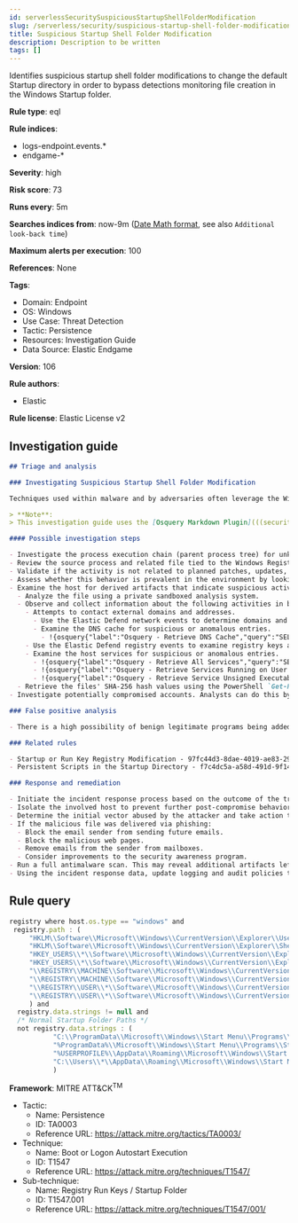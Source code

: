 ```yaml
---
id: serverlessSecuritySuspiciousStartupShellFolderModification
slug: /serverless/security/suspicious-startup-shell-folder-modification
title: Suspicious Startup Shell Folder Modification
description: Description to be written
tags: []
---
```


<div id="suspicious-startup-shell-folder-modification"></div>

Identifies suspicious startup shell folder modifications to change the default Startup directory in order to bypass detections monitoring file creation in the Windows Startup folder.

**Rule type**: eql

**Rule indices**:

* logs-endpoint.events.*
* endgame-*

**Severity**: high

**Risk score**: 73

**Runs every**: 5m

**Searches indices from**: now-9m ([Date Math format](((ref))/common-options.html#date-math), see also <DocLink id="serverlessSecurityRulesUiCreate" section="set-the-rules-schedule">`Additional look-back time`</DocLink>)

**Maximum alerts per execution**: 100

**References**: None

**Tags**:

* Domain: Endpoint
* OS: Windows
* Use Case: Threat Detection
* Tactic: Persistence
* Resources: Investigation Guide
* Data Source: Elastic Endgame

**Version**: 106

**Rule authors**:

* Elastic

**Rule license**: Elastic License v2

## Investigation guide

```markdown
## Triage and analysis

### Investigating Suspicious Startup Shell Folder Modification

Techniques used within malware and by adversaries often leverage the Windows registry to store malicious programs for persistence. Startup shell folders are often targeted as they are not as prevalent as normal Startup folder paths so this behavior may evade existing AV/EDR solutions. These programs may also run with higher privileges which can be ideal for an attacker.

> **Note**:
> This investigation guide uses the [Osquery Markdown Plugin](((security-guide))/invest-guide-run-osquery.html) introduced in Elastic Stack version 8.5.0. Older Elastic Stack versions will display unrendered Markdown in this guide.

#### Possible investigation steps

- Investigate the process execution chain (parent process tree) for unknown processes. Examine their executable files for prevalence, whether they are located in expected locations, and if they are signed with valid digital signatures.
- Review the source process and related file tied to the Windows Registry entry.
- Validate if the activity is not related to planned patches, updates, network administrator activity, or legitimate software installations.
- Assess whether this behavior is prevalent in the environment by looking for similar occurrences across hosts.
- Examine the host for derived artifacts that indicate suspicious activities:
  - Analyze the file using a private sandboxed analysis system.
  - Observe and collect information about the following activities in both the sandbox and the alert subject host:
    - Attempts to contact external domains and addresses.
      - Use the Elastic Defend network events to determine domains and addresses contacted by the subject process by filtering by the process' `process.entity_id`.
      - Examine the DNS cache for suspicious or anomalous entries.
        - !{osquery{"label":"Osquery - Retrieve DNS Cache","query":"SELECT * FROM dns_cache"}}
    - Use the Elastic Defend registry events to examine registry keys accessed, modified, or created by the related processes in the process tree.
    - Examine the host services for suspicious or anomalous entries.
      - !{osquery{"label":"Osquery - Retrieve All Services","query":"SELECT description, display_name, name, path, pid, service_type, start_type, status, user_account FROM services"}}
      - !{osquery{"label":"Osquery - Retrieve Services Running on User Accounts","query":"SELECT description, display_name, name, path, pid, service_type, start_type, status, user_account FROM services WHERE\nNOT (user_account LIKE '%LocalSystem' OR user_account LIKE '%LocalService' OR user_account LIKE '%NetworkService' OR\nuser_account == null)\n"}}
      - !{osquery{"label":"Osquery - Retrieve Service Unsigned Executables with Virustotal Link","query":"SELECT concat('https://www.virustotal.com/gui/file/', sha1) AS VtLink, name, description, start_type, status, pid,\nservices.path FROM services JOIN authenticode ON services.path = authenticode.path OR services.module_path =\nauthenticode.path JOIN hash ON services.path = hash.path WHERE authenticode.result != 'trusted'\n"}}
  - Retrieve the files' SHA-256 hash values using the PowerShell `Get-FileHash` cmdlet and search for the existence and reputation of the hashes in resources like VirusTotal, Hybrid-Analysis, CISCO Talos, Any.run, etc.
- Investigate potentially compromised accounts. Analysts can do this by searching for login events (for example, 4624) to the target host after the registry modification.

### False positive analysis

- There is a high possibility of benign legitimate programs being added to shell folders. This activity could be based on new software installations, patches, or other network administrator activity. Before undertaking further investigation, it should be verified that this activity is not benign.

### Related rules

- Startup or Run Key Registry Modification - 97fc44d3-8dae-4019-ae83-298c3015600f
- Persistent Scripts in the Startup Directory - f7c4dc5a-a58d-491d-9f14-9b66507121c0

### Response and remediation

- Initiate the incident response process based on the outcome of the triage.
- Isolate the involved host to prevent further post-compromise behavior.
- Determine the initial vector abused by the attacker and take action to prevent reinfection through the same vector.
- If the malicious file was delivered via phishing:
  - Block the email sender from sending future emails.
  - Block the malicious web pages.
  - Remove emails from the sender from mailboxes.
  - Consider improvements to the security awareness program.
- Run a full antimalware scan. This may reveal additional artifacts left in the system, persistence mechanisms, and malware components.
- Using the incident response data, update logging and audit policies to improve the mean time to detect (MTTD) and the mean time to respond (MTTR).

```

## Rule query

```js
registry where host.os.type == "windows" and
 registry.path : (
     "HKLM\\Software\\Microsoft\\Windows\\CurrentVersion\\Explorer\\User Shell Folders\\Common Startup",
     "HKLM\\Software\\Microsoft\\Windows\\CurrentVersion\\Explorer\\Shell Folders\\Common Startup",
     "HKEY_USERS\\*\\Software\\Microsoft\\Windows\\CurrentVersion\\Explorer\\User Shell Folders\\Startup",
     "HKEY_USERS\\*\\Software\\Microsoft\\Windows\\CurrentVersion\\Explorer\\Shell Folders\\Startup",
     "\\REGISTRY\\MACHINE\\Software\\Microsoft\\Windows\\CurrentVersion\\Explorer\\User Shell Folders\\Common Startup",
     "\\REGISTRY\\MACHINE\\Software\\Microsoft\\Windows\\CurrentVersion\\Explorer\\Shell Folders\\Common Startup",
     "\\REGISTRY\\USER\\*\\Software\\Microsoft\\Windows\\CurrentVersion\\Explorer\\User Shell Folders\\Startup",
     "\\REGISTRY\\USER\\*\\Software\\Microsoft\\Windows\\CurrentVersion\\Explorer\\Shell Folders\\Startup"
     ) and
  registry.data.strings != null and
  /* Normal Startup Folder Paths */
  not registry.data.strings : (
           "C:\\ProgramData\\Microsoft\\Windows\\Start Menu\\Programs\\Startup",
           "%ProgramData%\\Microsoft\\Windows\\Start Menu\\Programs\\Startup",
           "%USERPROFILE%\\AppData\\Roaming\\Microsoft\\Windows\\Start Menu\\Programs\\Startup",
           "C:\\Users\\*\\AppData\\Roaming\\Microsoft\\Windows\\Start Menu\\Programs\\Startup"
           )

```

**Framework**: MITRE ATT&CK<sup>TM</sup>

* Tactic:
    * Name: Persistence
    * ID: TA0003
    * Reference URL: https://attack.mitre.org/tactics/TA0003/
* Technique:
    * Name: Boot or Logon Autostart Execution
    * ID: T1547
    * Reference URL: https://attack.mitre.org/techniques/T1547/
* Sub-technique:
    * Name: Registry Run Keys / Startup Folder
    * ID: T1547.001
    * Reference URL: https://attack.mitre.org/techniques/T1547/001/

